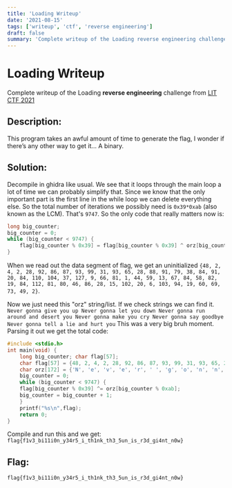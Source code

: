 ```yaml
---
title: 'Loading Writeup'
date: '2021-08-15'
tags: ['writeup', 'ctf', 'reverse engineering']
draft: false
summary: 'Complete writeup of the Loading reverse engineering challenge from LIT CTF 2021'
---
```


# Loading Writeup

Complete writeup of the Loading **reverse engineering** challenge from [LIT CTF 2021](https://ctftime.org/task/16563)

## Description:

This program takes an awful amount of time to generate the flag, I wonder if there’s any other way to get it…
A binary.

## Solution:

Decompile in ghidra like usual. We see that it loops through the main loop a lot of time we can probably simplify that. Since we know that the only important part is the first line in the while loop we can delete everything else. So the total number of iterations we possibly need is `0x39*0xab` (also known as the LCM). That's `9747`. So the only code that really matters now is:

```c++
long big_counter;
big_counter = 0;
while (big_counter < 9747) { 
	flag[big_counter % 0x39] = flag[big_counter % 0x39] ^ orz[big_counter % 0xab];
}
```

When we read out the data segment of flag, we get an uninitialized `{48, 2, 4, 2, 28, 92, 86, 87, 93, 99, 31, 93, 65, 28, 88, 91, 79, 38, 84, 91, 20, 84, 110, 104, 37, 127, 9, 66, 81, 1, 44, 59, 13, 67, 84, 58, 82, 19, 84, 112, 81, 80, 46, 86, 28, 15, 102, 20, 6, 103, 94, 19, 60, 69, 73, 49, 2}`.

Now we just need this "orz" string/list. If we check strings we can find it.
`Never gonna give you up Never gonna let you down Never gonna run around and desert you Never gonna make you cry Never gonna say goodbye Never gonna tell a lie and hurt you`
This was a very big bruh moment.
Parsing it out we get the total code:

```c++
#include <stdio.h> 
int main(void) { 
	long big_counter; char flag[57];
	char flag[57] = {48, 2, 4, 2, 28, 92, 86, 87, 93, 99, 31, 93, 65, 28, 88, 91, 79, 38, 84, 91, 20, 84, 110, 104, 37, 127, 9, 66, 81, 1, 44, 59, 13, 67, 84, 58, 82, 19, 84, 112, 81, 80, 46, 86, 28, 15, 102, 20, 6, 103, 94, 19, 60, 69, 73, 49, 2}
	char orz[172] = {'N', 'e', 'v', 'e', 'r', ' ', 'g', 'o', 'n', 'n', 'a', ' ', 'g', 'i', 'v', 'e', ' ', 'y', 'o', 'u', ' ', 'u', 'p', ' ', 'N', 'e', 'v', 'e', 'r', ' ', 'g', 'o', 'n', 'n', 'a', ' ', 'l', 'e', 't', ' ', 'y', 'o', 'u', ' ', 'd', 'o', 'w', 'n', ' ', 'N', 'e', 'v', 'e', 'r', ' ', 'g', 'o', 'n', 'n', 'a', ' ', 'r', 'u', 'n', ' ', 'a', 'r', 'o', 'u', 'n', 'd', ' ', 'a', 'n', 'd', ' ', 'd', 'e', 's', 'e', 'r', 't', ' ', 'y', 'o', 'u', ' ', 'N', 'e', 'v', 'e', 'r', ' ', 'g', 'o', 'n', 'n', 'a', ' ', 'm', 'a', 'k', 'e', ' ', 'y', 'o', 'u', ' ', 'c', 'r', 'y', ' ', 'N', 'e', 'v', 'e', 'r', ' ', 'g', 'o', 'n', 'n', 'a', ' ', 's', 'a', 'y', ' ', 'g', 'o', 'o', 'd', 'b', 'y', 'e', ' ', 'N', 'e', 'v', 'e', 'r', ' ', 'g', 'o', 'n', 'n', 'a', ' ', 't', 'e', 'l', 'l', ' ', 'a', ' ', 'l', 'i', 'e', ' ', 'a', 'n', 'd', ' ', 'h', 'u', 'r', 't', ' ', 'y', 'o', 'u','\0'};
	big_counter = 0;
	while (big_counter < 9747) {
	flag[big_counter % 0x39] ^= orz[big_counter % 0xab];
	big_counter = big_counter + 1;
	} 
	printf("%s\n",flag);
	return 0;
}
```

Compile and run this and we get:
`flag{f1v3_bi11i0n_y34r5_i_th1nk_th3_5un_is_r3d_gi4nt_n0w}`

## Flag:

`flag{f1v3_bi11i0n_y34r5_i_th1nk_th3_5un_is_r3d_gi4nt_n0w}`